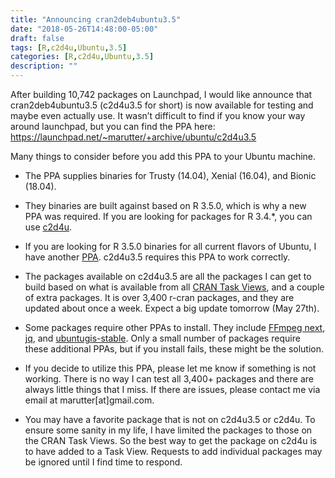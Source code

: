 ```yaml
---
title: "Announcing cran2deb4ubuntu3.5"
date: "2018-05-26T14:48:00-05:00"
draft: false
tags: [R,c2d4u,Ubuntu,3.5]
categories: [R,c2d4u,Ubuntu,3.5]
description: ""
---
```


After building 10,742 packages on Launchpad, I would like announce that cran2deb4ubuntu3.5 (c2d4u3.5 for short) is now available for testing and maybe even actually use.  It wasn't difficult to find if you know your way around launchpad, but you can find the PPA here: [https://launchpad.net/~marutter/+archive/ubuntu/c2d4u3.5](https://launchpad.net/~marutter/+archive/ubuntu/c2d4u3.5)

Many things to consider before you add this PPA to your Ubuntu machine.

- The PPA supplies binaries for Trusty (14.04), Xenial (16.04), and Bionic (18.04).

- They binaries are built against based on R 3.5.0, which is why a new PPA was required.  If you are looking for packages for R 3.4.*, you can use [c2d4u](https://launchpad.net/~marutter/+archive/ubuntu/c2d4u).

- If you are looking for R 3.5.0 binaries for all current flavors of Ubuntu, I have another [PPA](https://launchpad.net/~marutter/+archive/ubuntu/rrutter3.5).  c2d4u3.5 requires this PPA to work correctly.

- The packages available on c2d4u3.5 are all the packages I can get to build based on what is available from all [CRAN Task Views](https://cran.r-project.org/web/views/), and a couple of extra packages.  It is over 3,400 r-cran packages, and they are updated about once a week.  Expect a big update tomorrow (May 27th).

- Some packages require other PPAs to install.  They include [FFmpeg next](https://launchpad.net/~kirillshkrogalev/+archive/ubuntu/ffmpeg-next), [jq](https://launchpad.net/~opencpu/+archive/ubuntu/jq), and [ubuntugis-stable](https://launchpad.net/~ubuntugis/+archive/ubuntu/ppa).  Only a small number of packages require these additional PPAs, but if you install fails, these might be the solution.

- If you decide to utilize this PPA, please let me know if something is not working.  There is no way I can test all 3,400+ packages and there are always little things that I miss.  If there are issues, please contact me via email at marutter[at]gmail.com.

- You may have a favorite package that is not on c2d4u3.5 or c2d4u.  To ensure some sanity in my life, I have limited the packages to those on the CRAN Task Views.  So the best way to get the package on c2d4u is to have added to a Task View.  Requests to add individual packages may be ignored until I find time to respond.




